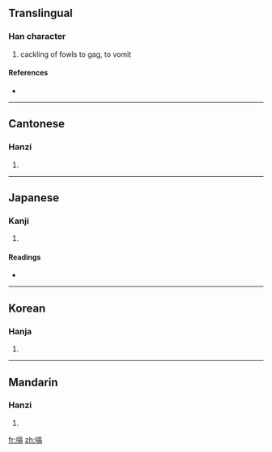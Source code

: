 ==Translingual==

===Han character===
{{Han char|rn=30|rad=口|as=10|sn=13|four=6102<sub>7</sub>|canj=口一口月 (RMRB)}}

# cackling of fowls to gag, to vomit

====References====
* {{Han ref|kx=0203.150|dkj=04097|dj=0425.330|hdz=10666.040|uh=55DD|ud=21981|bh=DCD0|bd=56528}}

----

==Cantonese==

===Hanzi===
{{yue-hanzi|jyut=|y=gaak3}}

# {{defn|Cantonese|sort=口10}}

----

==Japanese==

===Kanji===
{{ja-kanji|grade=|rs=口10}}

# {{defn|Japanese|sort=口10}}

====Readings====
* {{ja-readings|on=[[かく]] (kaku), [[きゃく]] (kyaku)|kun=[[しゃくり]] (shakuri)}}

----

==Korean==

===Hanja===
{{ko-hanja|hangeul=격|rv=gyeok|mr=kyŏk}}

# {{defn|Korean|sort=口10}}

----

==Mandarin==

===Hanzi===
{{cmn-hanzi|pin=[[gé]] ([[ge2]])|wg=ko<sup>2</sup>}}

# {{defn|Mandarin|sort=口10}}

[[fr:嗝]]
[[zh:嗝]]